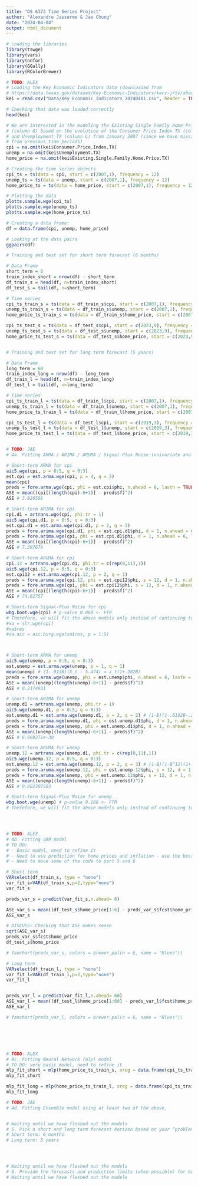 ```yaml
---
title: "DS 6373 Time Series Project"
author: "Alexandre Jasserme & Jae Chung"
date: "2024-04-04"
output: html_document
---
```


```r

# Loading the libraries
library(tswge)
library(vars)
library(nnfor)
library(GGally)
library(RColorBrewer)

# TODO: ALEX
# Loading the Key Economic Indicators data (downloaded from 
# https://data.texas.gov/dataset/Key-Economic-Indicators/karz-jr5v/about_data)
kei = read.csv("Data/Key_Economic_Indicators_20240401.csv", header = TRUE)

# Checking that data was loaded correctly
head(kei)

# We are interested in the modeling the Existing Single Family Home Price TX 
# (column Q) based on the evolution of the Consumer Price Index TX (column G) 
# and Unemployment TX (column L) from January 2007 (since we have missing data 
# from previous time periods)
cpi = na.omit(kei$Consumer.Price.Index.TX)
unemp = na.omit(kei$Unemployment.TX)
home_price = na.omit(kei$Existing.Single.Family.Home.Price.TX)

# Creating the time series objects 
cpi_ts = ts(data = cpi, start = c(2007,1), frequency = 12)
unemp_ts = ts(data = unemp, start = c(2007,1), frequency = 12)
home_price_ts = ts(data = home_price, start = c(2007,1), frequency = 12)

# Plotting the data
plotts.sample.wge(cpi_ts)
plotts.sample.wge(unemp_ts)
plotts.sample.wge(home_price_ts)

# Creating a data frame:
df = data.frame(cpi, unemp, home_price)

# Looking at the data pairs
ggpairs(df)

# Training and test set for short term forecast (6 months)

# Data Frame
short_term = 6
train_index_short = nrow(df) - short_term
df_train_s = head(df, n=train_index_short)
df_test_s = tail(df, n=short_term)

# Time series
cpi_ts_train_s = ts(data = df_train_s$cpi, start = c(2007,1), frequency = 12)
unemp_ts_train_s = ts(data = df_train_s$unemp, start = c(2007,1), frequency = 12)
home_price_ts_train_s = ts(data = df_train_s$home_price, start = c(2007,1), frequency = 12)

cpi_ts_test_s = ts(data = df_test_s$cpi, start = c(2023,9), frequency = 12)
unemp_ts_test_s = ts(data = df_test_s$unemp, start = c(2023,9), frequency = 12)
home_price_ts_test_s = ts(data = df_test_s$home_price, start = c(2023,9), frequency = 12)


# Training and test set for long term forecast (5 years)

# Data Frame
long_term = 60
train_index_long = nrow(df) - long_term
df_train_l = head(df, n=train_index_long)
df_test_l = tail(df, n=long_term)

# Time series
cpi_ts_train_l = ts(data = df_train_l$cpi, start = c(2007,1), frequency = 12)
unemp_ts_train_l = ts(data = df_train_l$unemp, start = c(2007,1), frequency = 12)
home_price_ts_train_l = ts(data = df_train_l$home_price, start = c(2007,1), frequency = 12)

cpi_ts_test_l = ts(data = df_test_l$cpi, start = c(2019,3), frequency = 12)
unemp_ts_test_l = ts(data = df_test_l$unemp, start = c(2019,3), frequency = 12)
home_price_ts_test_l = ts(data = df_test_l$home_price, start = c(2019,3), frequency = 12)


# TODO: JAE
# 4a. Fitting ARMA / ARIMA / ARUMA / Signal Plus Noise (univariate analysis)

# Short-term ARMA for cpi
aic5.wge(cpi, p = 0:5, q = 0:3)
est.cpi = est.arma.wge(cpi, p = 4, q = 2)
mean(cpi)
preds = fore.arma.wge(cpi, phi = est.cpi$phi, n.ahead = 6, lastn = TRUE)
ASE = mean((cpi[(length(cpi)-6+1)] - preds$f)^2)
ASE # 3.926501

# Short-term ARIMA for cpi
cpi.d1 = artrans.wge(cpi, phi.tr = 1)
aic5.wge(cpi.d1, p = 0:5, q = 0:3)
est.cpi.d1 = est.arma.wge(cpi.d1, p = 2, q = 3)
preds = fore.arima.wge(cpi.d1, phi = est.cpi.d1$phi, d = 1, n.ahead = 6, lastn = F)
preds = fore.arima.wge(cpi, phi = est.cpi.d1$phi, d = 1, n.ahead = 6, lastn = F)
ASE = mean((cpi[(length(cpi)-6+1)] - preds$f)^2)
ASE # 7.397674

# Short-term ARUMA for cpi
cpi.12 = artrans.wge(cpi.d1, phi.tr = c(rep(0,11),1))
aic5.wge(cpi.12, p = 0:5, q = 0:3)
est.cpi12 = est.arma.wge(cpi.12, p = 2, q = 1)
preds = fore.aruma.wge(cpi.12, phi = est.cpi12$phi, s = 12, d = 1, n.ahead = 6, lastn = F)
preds = fore.aruma.wge(cpi, phi = est.cpi12$phi, s = 12, d = 1, n.ahead = 6, lastn = F)
ASE = mean((cpi[(length(cpi)-6+1)] - preds$f)^2)
ASE # 74.62757

# Short-term Signal-Plus Noise for cpi
wbg.boot.wge(cpi) # p-value 0.068 <- FTR
# Therefore, we will fit the above models only instead of continuing to look for a linear signal.
#xa = slr.wge(cpi)
#xa$res
#xa.aic = aic.burg.wge(xa$res, p = 1:5)



# Short-term ARMA for unemp
aic5.wge(unemp, p = 0:5, q = 0:3)
est.unemp = est.arma.wge(unemp, p = 1, q = 1)
mean(unemp) # (1-.913B)(X_t - 5.474) = a_t(1+.282B)
preds = fore.arma.wge(unemp, phi = est.unemp$phi, n.ahead = 6, lastn = TRUE)
ASE = mean((unemp[(length(unemp)-6+1)] - preds$f)^2)
ASE # 0.2174931

# Short-term ARIMA for unemp
unemp.d1 = artrans.wge(unemp, phi.tr = 1)
aic5.wge(unemp.d1, p = 0:5, q = 0:3)
est.unemp.d1 = est.arma.wge(unemp.d1, p = 2, q = 2) # (1-B)(1-.6192B-.2785B^2)(X_t - 5.474) = a_t(1-.4423B-.5577B^2)
preds = fore.arima.wge(unemp.d1, phi = est.unemp.d1$phi, d = 1, n.ahead = 6, lastn = F)
preds = fore.arima.wge(unemp, phi = est.unemp.d1$phi, d = 1, n.ahead = 6, lastn = F)
ASE = mean((unemp[(length(unemp)-6+1)] - preds$f)^2)
ASE # 6.968271e-30

# Short-term ARUMA for unemp
unemp.12 = artrans.wge(unemp.d1, phi.tr = c(rep(0,11),1))
aic5.wge(unemp.12, p = 0:5, q = 0:3)
est.unemp.12 = est.arma.wge(unemp.12, p = 2, q = 3) # (1-B)(1-B^12)(1+.0319B-.7455B^2)(X_t-5.474) = a_t(+.2587B-B^2-.2588B^3)
preds = fore.aruma.wge(unemp.12, phi = est.unemp.12$phi, s = 12, d = 1, n.ahead = 6, lastn = F)
preds = fore.aruma.wge(unemp, phi = est.unemp.12$phi, s = 12, d = 1, n.ahead = 6, lastn = F)
ASE = mean((unemp[(length(unemp)-6+1)] - preds$f)^2)
ASE # 0.002307583

# Short-term Signal-Plus Noise for unemp
wbg.boot.wge(unemp) # p-value 0.188 <- FTR
# Therefore, we will fit the above models only instead of continuing to look for a linear signal.




# TODO: ALEX
# 4b. Fitting VAR model
# TO DO: 
# - Basic model, need to refine it
# - Need to use prediction for home prices and inflation - use the best univariate model
# - Need to move some of the code to part 5 and 6

# Short term
VARselect(df_train_s, type = "none")
var_fit_s=VAR(df_train_s,p=2,type="none")
var_fit_s

preds_var_s = predict(var_fit_s,n.ahead= 6)

ASE_var_s = mean((df_test_s$home_price[1:6] - preds_var_s$fcst$home_price[1:6])^2)
ASE_var_s

# DISCUSS: Checking that ASE makes sense
sqrt(ASE_var_s)
preds_var_s$fcst$home_price
df_test_s$home_price

# fanchart(preds_var_s, colors = brewer.pal(n = 6, name = "Blues"))

# Long term
VARselect(df_train_l, type = "none")
var_fit_l=VAR(df_train_l,p=2,type="none")
var_fit_l


preds_var_l = predict(var_fit_l,n.ahead= 60)
ASE_var_l = mean((df_test_l$home_price[1:60] - preds_var_l$fcst$home_price[1:60])^2)
ASE_var_l

# fanchart(preds_var_l, colors = brewer.pal(n = 6, name = "Blues"))






# TODO: ALEX
# 4c. Fitting Neural Network (mlp) model
# TO DO: very basic model, need to refine it
mlp_fit_short = mlp(home_price_ts_train_s, xreg = data.frame(cpi_ts_train_s, unemp_ts_train_s))
mlp_fit_short

mlp_fit_long = mlp(home_price_ts_train_l, xreg = data.frame(cpi_ts_train_l, unemp_ts_train_l))
mlp_fit_long

# TODO: JAE
# 4d. Fitting Ensemble model using at least two of the above. 


# Waiting until we have fleshed out the models
# 5. Pick a short and long term forecast horizon based on your “problem” from part 3 above and compare all models with the ASE and the rolling window RMSE for both the short and long term forecasts 
# Short term: 6 months
# Long term: 5 years




# Waiting until we have fleshed out the models
# 6. Provide the forecasts and prediction limits (when possible) for both the short and long term forecasts. 
# Waiting until we have fleshed out the models
```